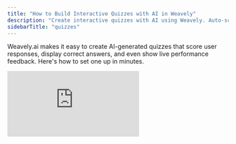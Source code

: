 ```yaml
---
title: "How to Build Interactive Quizzes with AI in Weavely"
description: "Create interactive quizzes with AI using Weavely. Auto-score responses, show correct answers, and collect data seamlessly."
sidebarTitle: "quizzes"
---
```


Weavely.ai makes it easy to create AI-generated quizzes that score user responses, display correct answers, and even show live performance feedback. Here's how to set one up in minutes.

<iframe src="https://www.youtube.com/embed/k5rT2mUfvwM" title="YouTube video player" frameborder="0" className="w-full aspect-video rounded-xl" allow="accelerometer; autoplay; clipboard-write; encrypted-media; gyroscope; picture-in-picture; web-share" allowfullscreen />

<Steps>
  <Step title="Generate a Quiz with AI" icon="wand-magic-sparkles" titleSize="h2">
    To get started, head to [Weavely.ai](https://weavely.ai) and enter a prompt describing the quiz you need. For example:

    > "I need a quiz on European geography. Make it single page and just ask 4 questions."

    Weavely will automatically generate a basic quiz using AI, including multiple-choice and open-ended questions. You can customize the questions and look of the quiz from within the Weavely Editor. You can:

    - Add, delete, or modify questions.
    - Change the visual theme of your quiz (colors, fonts, layout).
    - Use drag-and-drop or AI styling to match your brand.

    ![Screenshot2025 10 20at21 31 43 Web](/images/Screenshot2025-10-20at21.31.43.webp)
  </Step>
  <Step title="Enable Quiz Mode" icon="toggle-large-on" titleSize="h2">
    TNext you'll need to finalise the settings of your quiz. First, go to the **Settings** tab and **enable quiz mode.**

    ![Screenshot2025 10 20at21 34 29 Web](/images/Screenshot2025-10-20at21.34.29.webp)

    Second, for each question which requires it you need to **assign a score** and specify **which answer is correct**. Without assigning a score, you won't be able to set correct answers.
  </Step>
  <Step title="Collect and View Results" icon="database" titleSize="h2">
    The results tab will contain all individual responses given by your respondents as well as their  scores and number of correct answers. Furthermore you can also setup integrations with third-party tools to automatically transfer your data. Read our [Google Sheets integration tutorial](/integrations/google-sheets) as an example.
  </Step>
  <Step title="Publish and Share" icon="share-nodes" titleSize="h2">
    When you're ready, hit **Publish** and share your quiz as:

    - A standalone form (hosted on Weavely)
    - An embedded quiz on your site
    - A popup form on landing pages

    You can customize the domain and preview settings if needed. We have a dedicated tutorial on sharing which you can read [here](https://help.weavely.ai/get-started/sharing).
  </Step>
</Steps>

## 💡 Tip 1: Dynamically Show Quiz Scores

You can show the respondents their scores (for example on the ending screen) using Weavely's variable system. Concretely, any textual component in Weavely (e.g. a paragraph or a heading) can show variables. By typing "@" you're given a dropdown menu with variables to choose from.

![Screenshot2025 10 20at21 56 49 Web](/images/Screenshot2025-10-20at21.56.49.webp)

## 💡 Tip 2: Show Immediate Feedback

Do you want respondents to see if their answers were correct _after each page? _In **Settings**, enable **Show correct answers after each page**. This is especially useful for learning assessments or interactive quizzes.

![Screenshot2025 10 20at22 06 17 Web](/images/Screenshot2025-10-20at22.06.17.webp)

## Example Use Cases

Typical use cases for our interactive quizzes include the following:

- Education and e-learning assessments
- Internal knowledge checks
- Trivia and gamified marketing content

Don't let that limit your imagination though 😉